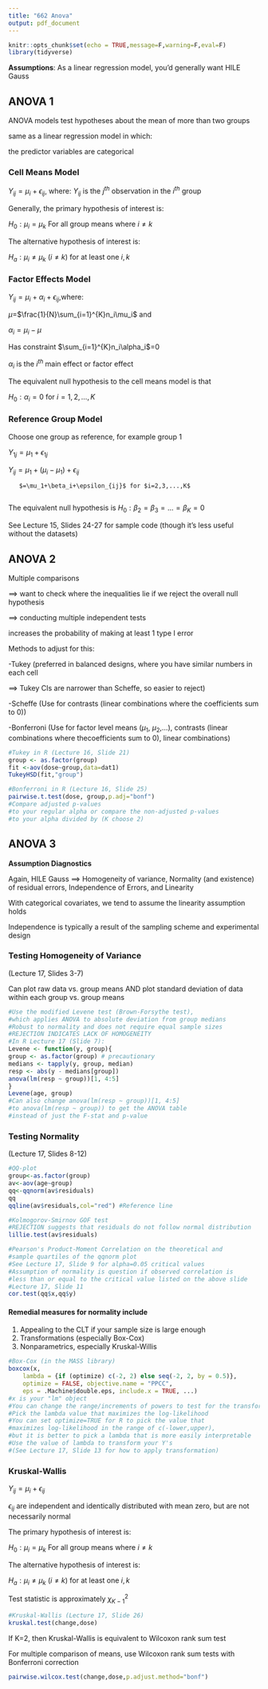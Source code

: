 ```yaml
---
title: "662 Anova"
output: pdf_document
---
```


```r
knitr::opts_chunk$set(echo = TRUE,message=F,warning=F,eval=F)
library(tidyverse)
```

**Assumptions**: As a linear regression model, you'd generally want HILE Gauss

## ANOVA 1

ANOVA models test hypotheses about the mean of more than two groups

same as a linear regression model in which:

the predictor variables are categorical

### Cell Means Model

$Y_{ij}=\mu_i+\epsilon_{ij}$, where:
$Y_{ij}$ is the $j^{th}$ observation in the $i^{th}$ group

Generally, the primary hypothesis of interest is:

$H_0: \mu_i = \mu_k$ For all group means where $i \neq k$ 

The alternative hypothesis of interest is:

$H_a: \mu_i \neq \mu_k$ $(i \neq k$) for at least one $i,k$


### Factor Effects Model

$Y_{ij}=\mu_i+\alpha_i+\epsilon_{ij}$,where:

$\mu$=$\frac{1}{N}\sum_{i=1}^{K}n_i\mu_i$ and

$\alpha_i=\mu_i-\mu$

Has constraint $\sum_{i=1}^{K}n_i\alpha_i$=0 

$\alpha_i$ is the $i^{th}$ main effect or factor effect

The equivalent null hypothesis to the cell means model is that

$H_0:\alpha_i=0$ for $i=1,2,...,K$


### Reference Group Model

Choose one group as reference, for example group 1

$Y_{1j}=\mu_1+\epsilon_{1j}$

$Y_{ij}=\mu_1+(\mu_i-\mu_1)+\epsilon_{ij}$

       $=\mu_1+\beta_i+\epsilon_{ij}$ for $i=2,3,...,K$
       
The equivalent null hypothesis is $H_0:\beta_2=\beta_3=...=\beta_K=0$

See Lecture 15, Slides 24-27 for sample code (though it's less useful without the datasets)

## ANOVA 2 

Multiple comparisons 

==> want to check where the inequalities lie if we reject the overall null hypothesis 

==> conducting multiple independent tests 

increases the probability of making at least 1 type I error

Methods to adjust for this:

-Tukey (preferred in balanced designs, where you have similar numbers in each cell 

==> Tukey CIs are narrower than Scheffe, so easier to reject)

-Scheffe (Use for contrasts (linear combinations where the coefficients sum to 0))

-Bonferroni (Use for factor level means ($\mu_1$, $\mu_2$,...), 
contrasts (linear combinations where thecoefficients sum to 0), linear combinations)


```r
#Tukey in R (Lecture 16, Slide 21)
group <- as.factor(group)
fit <-aov(dose~group,data=dat1)
TukeyHSD(fit,"group")
```


```r
#Bonferroni in R (Lecture 16, Slide 25)
pairwise.t.test(dose, group,p.adj="bonf") 
#Compare adjusted p-values 
#to your regular alpha or compare the non-adjusted p-values
#to your alpha divided by (K choose 2)
```

## ANOVA 3

**Assumption Diagnostics**

Again, HILE Gauss ==> Homogeneity of variance, Normality (and existence) of residual errors,
Independence of Errors, and Linearity

With categorical covariates, we tend to assume the linearity assumption holds

Independence is typically a result of the sampling scheme and experimental design

### Testing Homogeneity of Variance 
(Lecture 17, Slides 3-7)

Can plot raw data vs. group means AND plot standard deviation of data within each group vs. group means

```r
#Use the modified Levene test (Brown-Forsythe test), 
#which applies ANOVA to absolute deviation from group medians 
#Robust to normality and does not require equal sample sizes
#REJECTION INDICATES LACK OF HOMOGENEITY
#In R Lecture 17 (Slide 7):
Levene <- function(y, group){
group <- as.factor(group) # precautionary
medians <- tapply(y, group, median)
resp <- abs(y - medians[group])
anova(lm(resp ~ group))[1, 4:5]
}
Levene(age, group)
#Can also change anova(lm(resp ~ group))[1, 4:5] 
#to anova(lm(resp ~ group)) to get the ANOVA table 
#instead of just the F-stat and p-value
```

### Testing Normality 
(Lecture 17, Slides 8-12)

```r
#QQ-plot
group<-as.factor(group)
av<-aov(age~group)
qq<-qqnorm(av$residuals)
qq
qqline(av$residuals,col="red") #Reference line
```


```r
#Kolmogorov-Smirnov GOF test 
#REJECTION suggests that residuals do not follow normal distribution
lillie.test(av$residuals)
```


```r
#Pearson's Product-Moment Correlation on the theoretical and 
#sample quartiles of the qqnorm plot
#See Lecture 17, Slide 9 for alpha=0.05 critical values
#Assumption of normality is question if observed correlation is
#less than or equal to the critical value listed on the above slide
#Lecture 17, Slide 11
cor.test(qq$x,qq$y)
```

#### Remedial measures for normality include

1) Appealing to the CLT if your sample size is large enough
2) Transformations (especially Box-Cox)
3) Nonparametrics, especially Kruskal-Willis

```r
#Box-Cox (in the MASS library)
boxcox(x, 
    lambda = {if (optimize) c(-2, 2) else seq(-2, 2, by = 0.5)}, 
    optimize = FALSE, objective.name = "PPCC", 
    eps = .Machine$double.eps, include.x = TRUE, ...)
#x is your "lm" object
#You can change the range/increments of powers to test for the transformation
#Pick the lambda value that maximizes the log-likelihood 
#You can set optimize=TRUE for R to pick the value that 
#maximizes log-likelihood in the range of c(-lower,upper),
#but it is better to pick a lambda that is more easily interpretable
#Use the value of lambda to transform your Y's 
#(See Lecture 17, Slide 13 for how to apply transformation)
```


### Kruskal-Wallis

$Y_{ij}=\mu_i+\epsilon_{ij}$ 

$\epsilon_{ij}$ are independent and identically distributed with mean zero, but are not necessarily normal

The primary hypothesis of interest is:

$H_0: \mu_i = \mu_k$ For all group means where $i \neq k$ 

The alternative hypothesis of interest is:

$H_a: \mu_i \neq \mu_k$ $(i \neq k$) for at least one $i,k$

Test statistic is approximately $\chi^2_{K-1}$

```r
#Kruskal-Wallis (Lecture 17, Slide 26)
kruskal.test(change,dose)
```

If K=2, then Kruskal-Wallis is equivalent to Wilcoxon rank sum test

For multiple comparison of means, use Wilcoxon rank sum tests with Bonferroni correction

```r
pairwise.wilcox.test(change,dose,p.adjust.method="bonf")
```
